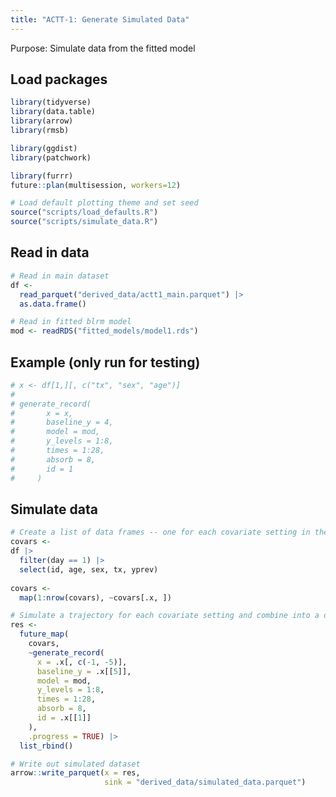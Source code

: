 ```yaml
---
title: "ACTT-1: Generate Simulated Data"
---
```


Purpose: Simulate data from the fitted model

## Load packages

```r
library(tidyverse)
library(data.table)
library(arrow)
library(rmsb)

library(ggdist)
library(patchwork)

library(furrr)
future::plan(multisession, workers=12)

# Load default plotting theme and set seed
source("scripts/load_defaults.R")
source("scripts/simulate_data.R")
```

## Read in data

```r
# Read in main dataset
df <-
  read_parquet("derived_data/actt1_main.parquet") |>
  as.data.frame()

# Read in fitted blrm model
mod <- readRDS("fitted_models/model1.rds")
```

## Example (only run for testing)

```r
# x <- df[1,][, c("tx", "sex", "age")]
# 
# generate_record(
#       x = x,
#       baseline_y = 4,
#       model = mod,
#       y_levels = 1:8,
#       times = 1:28,
#       absorb = 8,
#       id = 1
#     )
```

## Simulate data

```r
# Create a list of data frames -- one for each covariate setting in the data
covars <-
df |>
  filter(day == 1) |>
  select(id, age, sex, tx, yprev)
  
covars <-
  map(1:nrow(covars), ~covars[.x, ])
```

```r
# Simulate a trajectory for each covariate setting and combine into a data frame
res <- 
  future_map(
    covars,
    ~generate_record(
      x = .x[, c(-1, -5)],
      baseline_y = .x[[5]],
      model = mod,
      y_levels = 1:8,
      times = 1:28,
      absorb = 8,
      id = .x[[1]]
    ),
    .progress = TRUE) |>
  list_rbind()
```

```r
# Write out simulated dataset
arrow::write_parquet(x = res,
                     sink = "derived_data/simulated_data.parquet")
```
